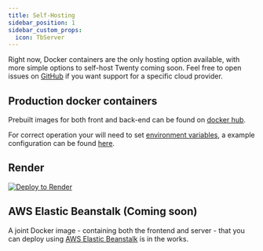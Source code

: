 ```yaml
---
title: Self-Hosting
sidebar_position: 1
sidebar_custom_props:
  icon: TbServer
---
```

Right now, Docker containers are the only hosting option available, with more simple options to self-host Twenty coming soon. 
Feel free to open issues on [GitHub](https://github.com/twentyhq/twenty/issues/new) if you want support for a specific cloud provider.

## Production docker containers

Prebuilt images for both front and back-end can be found on [docker hub](https://hub.docker.com/r/twentycrm/).

For correct operation your will need to set [environment variables](enviroment-variables), a example configuration can be found [here](https://github.com/twentyhq/twenty/blob/main/server/.env.example).


## Render

[![Deploy to Render](https://render.com/images/deploy-to-render-button.svg)](https://render.com/deploy?repo=https://github.com/twentyhq/twenty)


## AWS Elastic Beanstalk (Coming soon)

A joint Docker image - containing both the frontend and server - that you can deploy using [AWS Elastic Beanstalk](https://aws.amazon.com/elasticbeanstalk/) is in the works. 


<!--

## Railway 
[![Deploy on Railway](https://railway.app/button.svg)](https://railway.app/template/YWGqza?referralCode=3CLObs)

-->